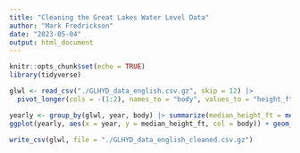 ```yaml
---
title: "Cleaning the Great Lakes Water Level Data"
author: "Mark Fredrickson"
date: "2023-05-04"
output: html_document
---
```


```r
knitr::opts_chunk$set(echo = TRUE)
library(tidyverse)
```

```r
glwl <- read_csv("./GLHYD_data_english.csv.gz", skip = 12) |>
  pivot_longer(cols = -(1:2), names_to = "body", values_to = "height_ft")
```

```r
yearly <- group_by(glwl, year, body) |> summarize(median_height_ft = median(height_ft))
ggplot(yearly, aes(x = year, y = median_height_ft, col = body)) + geom_line()
```


```r
write_csv(glwl, file = "./GLHYD_data_english_cleaned.csv.gz")
```
